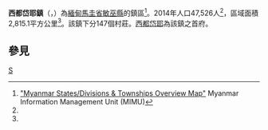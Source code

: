 {{Infobox settlement
|name =西都岱耶鎮
|native_name = {{lang|my|စေတုတ္တရာမြို့နယ်}}
|settlement_type = [[敏巫縣|敏巫縣]]鎮區
|image_skyline = 
|image_map = Sidoktaya Township.svg
|mapsize = 
|map_caption = 西都岱耶鎮在馬圭省的位置
|seat = [[西都岱耶|西都岱耶]]
|seat_type = 首府
|subdivision_type = 國家
|subdivision_name = {{flag|Burma}}
|subdivision_type1 = [[缅甸行政区划|省邦]]
|subdivision_name1 = [[馬圭省|馬圭省]]
|subdivision_type2 = [[縣_(緬甸)|縣]]
|subdivision_name2 = [[敏巫縣|敏巫縣]]
|area_total_km2 = 2,815.1
|population_footnotes =<ref name="citypopulation">[http://www.citypopulation.de/php/myanmar-admin.php MYANMAR: Administrative Division]. Citypopulation. 2015-11-25</ref>
|population = 47,526
|population_as_of = 2014
|population_density_km2 = 16.88
|coordinates_display = inline,title
|coordinates_region = MM
|latNS = N
|latd = 20
|latm = 26
|lats = 48
|longEW = E
|longd = 94
|longm = 14
|longs = 44
|elevation_ft = 
|elevation_m = 
|timezone = [[Myanmar_Standard_Time|MST]]
|utc_offset = +6:30
|website =
}}

'''西都岱耶鎮'''（{{lang-my|စေတုတ္တရာမြို့နယ်}}，{{lang-en|Sidoktaya Township}}）為[[緬甸|緬甸]][[馬圭省|馬圭省]][[敏巫縣|敏巫縣]]的鎮區<ref name="MIMU001">[http://www.burmalibrary.org/docs6/MIMU001_A3_SD%20&%20Township%20Overview.pdf "Myanmar States/Divisions & Townships Overview Map"] {{Wayback|url=http://www.burmalibrary.org/docs6/MIMU001_A3_SD%20%26%20Township%20Overview.pdf |date=20101203160828 }} Myanmar Information Management Unit (MIMU)</ref>。2014年人口47,526人<ref name=citypopulation/>，區域面積2,815.1平方公里<ref name=citypopulation/>。該鎮下分147個村莊。[[西都岱耶|西都岱耶]]為該鎮之首府。

==參見==
{{Reflist}}

{{馬圭省行政區劃|state=collapsed}}

[[Category:馬圭省鎮區|S]]

{{Burma-geo-stub}}